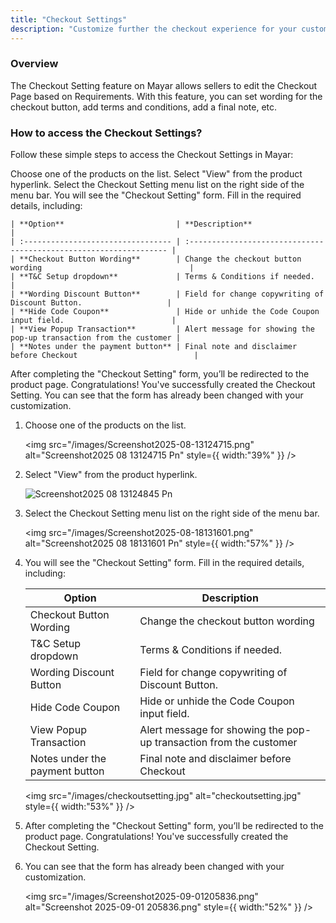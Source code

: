 ```yaml
---
title: "Checkout Settings"
description: "Customize further the checkout experience for your customers"
---
```


### Overview

The Checkout Setting feature on Mayar allows sellers to edit the Checkout Page based on Requirements. With this feature, you can set wording for the checkout button, add terms and conditions, add a final note, etc.

### How to access the Checkout Settings?

Follow these simple steps to access the Checkout Settings in Mayar:

<Steps>
  <Step title="Choose a Product">
    Choose one of the products on the list.
  </Step>
  <Step title='Select "View"'>
    Select "View" from the product hyperlink.
  </Step>
  <Step title="Select Checkout Setting Menu">
    Select the Checkout Setting menu list on the right side of the menu bar.
  </Step>
  <Step title="Fill in Checkout Setting Form">
    You will see the "Checkout Setting" form. Fill in the required details, including:

    | **Option**                         | **Description**                                                    |
    | :--------------------------------- | :----------------------------------------------------------------- |
    | **Checkout Button Wording**        | Change the checkout button wording                                 |
    | **T&C Setup dropdown**             | Terms & Conditions if needed.                                      |
    | **Wording Discount Button**        | Field for change copywriting of Discount Button.                   |
    | **Hide Code Coupon**               | Hide or unhide the Code Coupon input field.                        |
    | **View Popup Transaction**         | Alert message for showing the pop-up transaction from the customer |
    | **Notes under the payment button** | Final note and disclaimer before Checkout                          |
  </Step>
  <Step title="Save the Form">
    After completing the "Checkout Setting" form, you’ll be redirected to the product page. Congratulations! You've successfully created the Checkout Setting.
  </Step>
  <Step title="View Customization">
    You can see that the form has already been changed with your customization.
  </Step>
</Steps>

1. Choose one of the products on the list.

   <img
     src="/images/Screenshot2025-08-13124715.png"
     alt="Screenshot2025 08 13124715 Pn"
     style={{ width:"39%" }}
   />
2. Select "View" from the product hyperlink.

   ![Screenshot2025 08 13124845 Pn](/images/Screenshot2025-08-13124845.png)
3. Select the Checkout Setting menu list on the right side of the menu bar.

   <img
     src="/images/Screenshot2025-08-18131601.png"
     alt="Screenshot2025 08 18131601 Pn"
     style={{ width:"57%" }}
   />
4. You will see the "Checkout Setting" form. Fill in the required details, including:

   | Option                         | Description                                                        |
   | ------------------------------ | ------------------------------------------------------------------ |
   | Checkout Button Wording        | Change the checkout button wording                                 |
   | T&C Setup dropdown             | Terms & Conditions if needed.                                      |
   | Wording Discount Button        | Field for change copywriting of Discount Button.                   |
   | Hide Code Coupon               | Hide or unhide the Code Coupon input field.                        |
   | View Popup Transaction         | Alert message for showing the pop-up transaction from the customer |
   | Notes under the payment button | Final note and disclaimer before Checkout                          |

   <img
     src="/images/checkoutsetting.jpg"
     alt="checkoutsetting.jpg"
     style={{ width:"53%" }}
   />
5. After completing the "Checkout Setting" form, you’ll be redirected to the product page. Congratulations! You've successfully created the Checkout Setting.
6. You can see that the form has already been changed with your customization.

   <img
     src="/images/Screenshot2025-09-01205836.png"
     alt="Screenshot 2025-09-01 205836.png"
     style={{ width:"52%" }}
   />